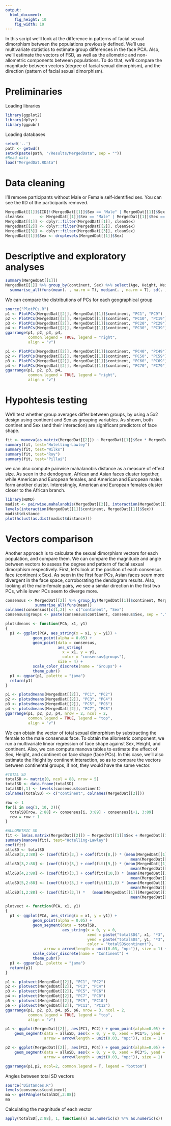```yaml
---
output: 
  html_document:
    fig_height: 10
    fig_width: 10
---
```


In this script we'll look at the difference in patterns of facial sexual dimorphism between the populations previously defined. 
We'll use multivariate statistics to estimate group differences in the face PCA. 
Also, we'll estimate the vectors of FSD, as well as the allometric and non-allometric components between populations. 
To do that, we'll compare the magnitude between vectors (degree of facial sexual dimorphism), and the direction (pattern of facial sexual dimorphism). 


# Preliminaries

Loading libraries

```r
library(ggplot2)
library(dplyr)
library(ggpubr)
```

Loading databases

```r
setwd('..')
path <- getwd()
setwd(paste(path, "/Results/MergedData", sep = ""))
#Read data
load("MergedDat.RData")
```

# Data cleaning

I'll remove participants without Male or Female self-identified sex.
You can see the IID of the participants removed.

```r
MergedDat[[1]]$IID[!(MergedDat[[1]]$Sex == "Male" | MergedDat[[1]]$Sex == "Female")]
cleanSex       <- MergedDat[[1]]$Sex == "Male" | MergedDat[[1]]$Sex == "Female"
MergedDat[[1]] <- dplyr::filter(MergedDat[[1]], cleanSex)
MergedDat[[2]] <- dplyr::filter(MergedDat[[2]], cleanSex)
MergedDat[[3]] <- dplyr::filter(MergedDat[[3]], cleanSex)
MergedDat[[1]]$Sex <- droplevels(MergedDat[[1]]$Sex)
```


# Descriptive and exploratory analyses

```r
summary(MergedDat[[1]])
MergedDat[[1]] %>% group_by(continent, Sex) %>% select(Age, Height, Weight) %>% 
  summarise_all(funs(mean(. , na.rm = T), median(. , na.rm = T), sd(. , na.rm = T)))
```

We can compare the distributions of PCs for each geographical group

```r
source("PlotPCs.R")
p1 <- PlotPCs(MergedDat[[2]], MergedDat[[1]]$continent, "PC1", "PC9")
p2 <- PlotPCs(MergedDat[[2]], MergedDat[[1]]$continent, "PC10", "PC19")
p3 <- PlotPCs(MergedDat[[2]], MergedDat[[1]]$continent, "PC20", "PC29")
p4 <- PlotPCs(MergedDat[[2]], MergedDat[[1]]$continent, "PC30", "PC39")
ggarrange(p1, p2, p3, p4,
          common.legend = TRUE, legend = "right", 
          align = "v")

p1 <- PlotPCs(MergedDat[[2]], MergedDat[[1]]$continent, "PC40", "PC49")
p2 <- PlotPCs(MergedDat[[2]], MergedDat[[1]]$continent, "PC50", "PC59")
p3 <- PlotPCs(MergedDat[[2]], MergedDat[[1]]$continent, "PC60", "PC69")
p4 <- PlotPCs(MergedDat[[2]], MergedDat[[1]]$continent, "PC70", "PC79")
ggarrange(p1, p2, p3, p4,
          common.legend = TRUE, legend = "right", 
          align = "v")
```

# Hypohtesis testing

We'll test whether group averages differ between groups, by using a 5x2 design using continent and Sex as grouping variables.
As shown, both continet and Sex (and their interaction) are significant predictors of face shape.

```r
fit <- manova(as.matrix(MergedDat[[2]]) ~ MergedDat[[1]]$Sex * MergedDat[[1]]$continent)
summary(fit, test="Hotelling-Lawley")
summary(fit, test="Wilks")
summary(fit, test="Roy")
summary(fit, test="Pillai")
```

we can also compute pairwise mahalanobis distance as a measure of effect size.
As seen in the dendogram, African and Asian faces cluster together, while American and European females, and American and European males form another cluster. 
Interestingly, American and European females cluster closer to the African branch.


```r
library(HDMD)
madist <- pairwise.mahalanobis(MergedDat[[2]], interaction(MergedDat[[1]]$continent, MergedDat[[1]]$Sex))
levels(interaction(MergedDat[[1]]$continent, MergedDat[[1]]$Sex))
madist$distance
plot(hclust(as.dist(madist$distance)))
```

# Vectors comparison

Another approach is to calculate the sexual dimorphism vectors for each population, and compare them.
We can compare the magnitude and angle between vectors to assess the degree and pattern of facial sexual dimorphism respectively.
First, let's look at the position of each consensus face (continent x Sex).
As seen in the first four PCs, Asian faces seem more divergent in the face space, corroborating the dendogram results.
Also, looking at the male-female pairs, we see a similar direction in the first two PCs, while lower PCs seem to diverge more.

```r
consensus <- MergedDat[[2]] %>% group_by(MergedDat[[1]]$continent, MergedDat[[1]]$Sex) %>%
             summarise_all(funs(mean))
colnames(consensus)[c(1,2)] <- c("continent", "Sex")
consensus$groups <- paste(consensus$continent, consensus$Sex, sep = ".")

plotsdmeans <- function(PCA, x1, y1) 
{ 
  p1 <- ggplot(PCA, aes_string(x = x1, y = y1)) + 
            geom_point(alpha = 0.05) +
            geom_point(data = consensus, 
                       aes_string(
                         x = x1, y = y1,
                         color = "consensus$groups"), 
                       size = 4) +
            scale_color_discrete(name = "Groups") +
            theme_pubr()
  p1 <- ggpar(p1, palette = "jama")
  return(p1)
}

p1 <- plotsdmeans(MergedDat[[2]], "PC1", "PC2")
p2 <- plotsdmeans(MergedDat[[2]], "PC3", "PC4")
p3 <- plotsdmeans(MergedDat[[2]], "PC5", "PC6")
p4 <- plotsdmeans(MergedDat[[2]], "PC7", "PC8")
ggarrange(p1, p2, p3, p4, nrow = 2, ncol = 2,
          common.legend = TRUE, legend = "top", 
          align = "v")
```

We can obtain the vector of total sexual dimorphism by substracting the female to the male consensus face.
To obtain the allometric component, we run a multivariate linear regression of face shape against Sex, Height, and continent. 
Also, we can compute manova tables to estimate the effect of Sex, Height, and continent on face shape (face PCs).
In this case, we'll also estimate the Height by continent interaction, so as to compare the vectors between continental groups, if not, they would have the same vector.

```r
#TOTAL SD
totalSD <- matrix(0, ncol = 88, nrow = 5)
totalSD <- data.frame(totalSD)
totalSD[,1] <- levels(consensus$continent)
colnames(totalSD) <- c("continent", colnames(MergedDat[[2]]))

row <- 1
for(i in seq(1, 10, 2)){
  totalSD[row, 2:88] <- consensus[i, 3:89] - consensus[i+1, 3:89] 
  row = row + 1
}

#ALLOMETRIC SD
fit <- lm(as.matrix(MergedDat[[2]]) ~ MergedDat[[1]]$Sex + MergedDat[[1]]$Height * MergedDat[[1]]$continent)
summary(manova(fit), test="Hotelling-Lawley")
coef(fit)
alloSD <- totalSD
alloSD[2,2:88] <- (coef(fit)[3,] + coef(fit)[8,]) * (mean(MergedDat[[1]][MergedDat[[1]]$Sex == 'Female',5],na.rm = T) -
                                                       mean(MergedDat[[1]][MergedDat[[1]]$Sex == 'Male',5], na.rm = T))
alloSD[3,2:88] <- (coef(fit)[3,] + coef(fit)[9,]) * (mean(MergedDat[[1]][MergedDat[[1]]$Sex == 'Female',5],na.rm = T) -
                                                       mean(MergedDat[[1]][MergedDat[[1]]$Sex == 'Male',5], na.rm = T))
alloSD[4,2:88] <- (coef(fit)[3,] + coef(fit)[10,]) * (mean(MergedDat[[1]][MergedDat[[1]]$Sex == 'Female',5],na.rm = T) -
                                                       mean(MergedDat[[1]][MergedDat[[1]]$Sex == 'Male',5], na.rm = T))
alloSD[5,2:88] <- (coef(fit)[3,] + coef(fit)[11,]) * (mean(MergedDat[[1]][MergedDat[[1]]$Sex == 'Female',5],na.rm = T) -
                                                       mean(MergedDat[[1]][MergedDat[[1]]$Sex == 'Male',5], na.rm = T))
alloSD[1,2:88] <- (coef(fit)[3,]) *   (mean(MergedDat[[1]][MergedDat[[1]]$Sex == 'Female',5],na.rm = T) -
                                                       mean(MergedDat[[1]][MergedDat[[1]]$Sex == 'Male',5], na.rm = T))
```

```r
plotvect <- function(PCA, x1, y1)
{
  p1 <- ggplot(PCA, aes_string(x = x1, y = y1)) +
            geom_point(alpha = 0.05) + 
            geom_segment(data = totalSD, 
                         aes_string(x = 0, y = 0,
                                    xend = paste("totalSD$", x1, "*3", sep = ""), 
                                    yend = paste("totalSD$", y1, "*3", sep = ""),
                                    color = "totalSD$continent"), 
                 arrow = arrow(length = unit(0.03, "npc")), size = 1) +
            scale_color_discrete(name = "Continent") + 
            theme_pubr()
  p1 <- ggpar(p1, palette = "jama")
  return(p1)
}

p1 <- plotvect(MergedDat[[2]], "PC1", "PC2")
p2 <- plotvect(MergedDat[[2]], "PC3", "PC4")
p3 <- plotvect(MergedDat[[2]], "PC5", "PC6")
p4 <- plotvect(MergedDat[[2]], "PC7", "PC8")
p5 <- plotvect(MergedDat[[2]], "PC9", "PC10")
p6 <- plotvect(MergedDat[[2]], "PC11", "PC12")
ggarrange(p1, p2, p3, p4, p5, p6, nrow = 3, ncol = 2,
          common.legend = TRUE, legend = "top", 
          align = "v")
```

```r
p1 <- ggplot(MergedDat[[2]], aes(PC1, PC2)) + geom_point(alpha=0.05) +
    geom_segment(data = alloSD, aes(x = 0, y = 0, xend = PC1*5, yend = PC2*5, color =continent), 
                 arrow = arrow(length = unit(0.03, "npc")), size = 1)

p2 <- ggplot(MergedDat[[2]], aes(PC3, PC4)) + geom_point(alpha=0.05) +
    geom_segment(data = alloSD, aes(x = 0, y = 0, xend = PC3*5, yend = PC4*5, color =continent), 
                 arrow = arrow(length = unit(0.03, "npc")), size = 1)

ggarrange(p1,p2, ncol=2, common.legend = T, legend = "bottom")
```


Angles between total SD vectors

```r
source("Distances.R")
levels(consensus$continent)
ma <- getPAngle(totalSD[,2:88])
ma
```

Calculating the magnitude of each vector

```r
apply(totalSD[,2:88], 1, function(x) as.numeric(x) %*% as.numeric(x))
```

